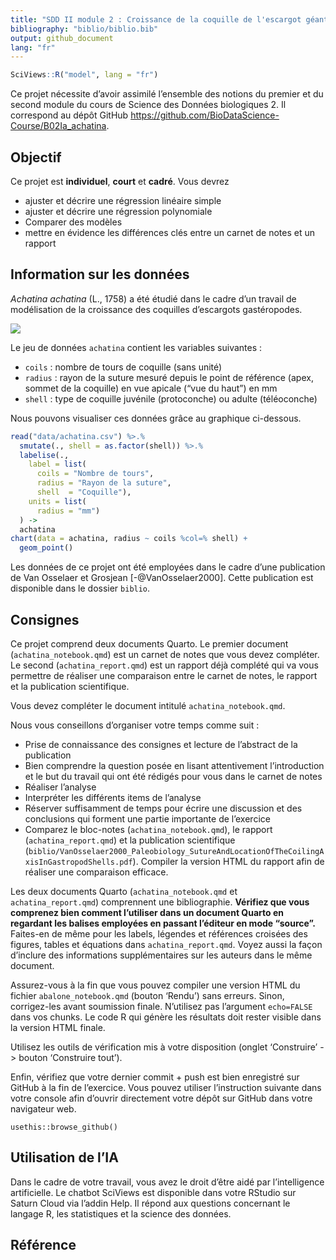 ```yaml
---
title: "SDD II module 2 : Croissance de la coquille de l'escargot géant d'Afrique"
bibliography: "biblio/biblio.bib"
output: github_document
lang: "fr"
---
```


```r
SciViews::R("model", lang = "fr")
```

Ce projet nécessite d'avoir assimilé l'ensemble des notions du premier et du second module du cours de Science des Données biologiques 2. Il correspond au dépôt GitHub <https://github.com/BioDataScience-Course/B02Ia_achatina>.

## Objectif

Ce projet est **individuel**, **court** et **cadré**. Vous devrez

-   ajuster et décrire une régression linéaire simple
-   ajuster et décrire une régression polynomiale
-   Comparer des modèles
-   mettre en évidence les différences clés entre un carnet de notes et un rapport

## Information sur les données

*Achatina achatina* (L., 1758) a été étudié dans le cadre d'un travail de modélisation de la croissance des coquilles d'escargots gastéropodes.

![](images/achatina.png)

Le jeu de données `achatina` contient les variables suivantes :

-   `coils` : nombre de tours de coquille (sans unité)
-   `radius` : rayon de la suture mesuré depuis le point de référence (apex, sommet de la coquille) en vue apicale ("vue du haut") en mm
-   `shell` : type de coquille juvénile (protoconche) ou adulte (téléoconche)

Nous pouvons visualiser ces données grâce au graphique ci-dessous.

```r
read("data/achatina.csv") %>.%
  smutate(., shell = as.factor(shell)) %>.%
  labelise(.,
    label = list(
      coils = "Nombre de tours",
      radius = "Rayon de la suture",
      shell  = "Coquille"),
    units = list(
      radius = "mm")
  ) ->
  achatina
chart(data = achatina, radius ~ coils %col=% shell) +
  geom_point()
```

Les données de ce projet ont été employées dans le cadre d'une publication de Van Osselaer et Grosjean [-@VanOsselaer2000]. Cette publication est disponible dans le dossier `biblio`.

## Consignes

Ce projet comprend deux documents Quarto. Le premier document (`achatina_notebook.qmd`) est un carnet de notes que vous devez compléter. Le second (`achatina_report.qmd`) est un rapport déjà complété qui va vous permettre de réaliser une comparaison entre le carnet de notes, le rapport et la publication scientifique.

Vous devez compléter le document intitulé `achatina_notebook.qmd`.

Nous vous conseillons d'organiser votre temps comme suit :

-   Prise de connaissance des consignes et lecture de l'abstract de la publication
-   Bien comprendre la question posée en lisant attentivement l'introduction et le but du travail qui ont été rédigés pour vous dans le carnet de notes
-   Réaliser l'analyse
-   Interpréter les différents items de l'analyse
-   Réserver suffisamment de temps pour écrire une discussion et des conclusions qui forment une partie importante de l'exercice
-   Comparez le bloc-notes (`achatina_notebook.qmd`), le rapport (`achatina_report.qmd`) et la publication scientifique (`biblio/VanOsselaer2000_Paleobiology_SutureAndLocationOfTheCoilingAxisInGastropodShells.pdf`). Compiler la version HTML du rapport afin de réaliser une comparaison efficace.

Les deux documents Quarto (`achatina_notebook.qmd` et `achatina_report.qmd`) comprennent une bibliographie. **Vérifiez que vous comprenez bien comment l'utiliser dans un document Quarto en regardant les balises employées en passant l'éditeur en mode "source".** Faites-en de même pour les labels, légendes et références croisées des figures, tables et équations dans `achatina_report.qmd`. Voyez aussi la façon d'inclure des informations supplémentaires sur les auteurs dans le même document.

Assurez-vous à la fin que vous pouvez compiler une version HTML du fichier `abalone_notebook.qmd` (bouton 'Rendu') sans erreurs. Sinon, corrigez-les avant soumission finale. N'utilisez pas l'argument `echo=FALSE` dans vos chunks. Le code R qui génère les résultats doit rester visible dans la version HTML finale.

Utilisez les outils de vérification mis à votre disposition (onglet 'Construire' -\> bouton 'Construire tout').

Enfin, vérifiez que votre dernier commit + push est bien enregistré sur GitHub à la fin de l'exercice. Vous pouvez utiliser l'instruction suivante dans votre console afin d'ouvrir directement votre dépôt sur GitHub dans votre navigateur web.

```         
usethis::browse_github()
```

## Utilisation de l'IA

Dans le cadre de votre travail, vous avez le droit d'être aidé par l'intelligence artificielle. Le chatbot SciViews est disponible dans votre RStudio sur Saturn Cloud via l'addin Help. Il répond aux questions concernant le langage R, les statistiques et la science des données.

## Référence {.unnumbered}
